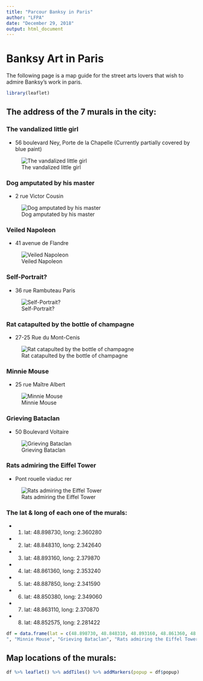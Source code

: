 ---
title: "Parcour Banksy in Paris"
author: "LFPA"
date: "December 29, 2018"
output: html_document
---

# Banksy Art in Paris

The following page is a map guide for the street arts lovers that wish to admire Banksy's work in paris.

```{r,echo=FALSE}
library(leaflet)
```

## The address of the 7 murals in the city:

### The vandalized little girl

- 56 boulevard Ney, Porte de la Chapelle (Currently partially covered by blue paint)

![The vandalized little girl](https://www.artistikrezo.com/wp-content/uploads/2018/06/Banksy-Paris-2018-photo-2.jpg)

### Dog amputated by his master

- 2 rue Victor Cousin

![Dog amputated by his master](https://www.artistikrezo.com/wp-content/uploads/2018/06/Banksy-paris-2018-homme-et-chien.jpg)

### Veiled Napoleon

- 41 avenue de Flandre

![Veiled Napoleon](https://www.artistikrezo.com/wp-content/uploads/2018/06/Banksy-paris-2018-cheval.jpg)

### Self-Portrait?

- 36 rue Rambuteau Paris

![Self-Portrait?](https://www.artistikrezo.com/wp-content/uploads/2018/06/Banksy-J24one-1024x982.jpg)

### Rat catapulted by the bottle of champagne

- 27-25 Rue du Mont-Cenis

![Rat catapulted by the bottle of champagne](https://www.artistikrezo.com/wp-content/uploads/2018/06/Banksy-rue-du-Mont-Cenis-18e.png)

### Minnie Mouse

- 25 rue Maître Albert

![Minnie Mouse](https://www.artistikrezo.com/wp-content/uploads/2018/06/Banksy-rat-mai-68.jpg)

### Grieving Bataclan

- 50 Boulevard Voltaire

![Grieving Bataclan](https://www.sortiraparis.com/images/62/79302/367872-banksy-a-paris-les-oeuvres-en-photos-2.jpg)

### Rats admiring the Eiffel Tower

- Pont rouelle viaduc rer

![Rats admiring the Eiffel Tower](https://www.sortiraparis.com/images/62/79299/368001-banksy-a-paris-7.jpg)


### The lat & long of each one of the murals:

- (1) lat: 48.898730, long: 2.360280
- (2) lat: 48.848310, long: 2.342640
- (3) lat: 48.893160, long: 2.379870
- (4) lat: 48.861360, long: 2.353240
- (5) lat: 48.887850, long: 2.341590
- (6) lat: 48.850380, long: 2.349060
- (7) lat: 48.863110, long: 2.370870
- (8) lat: 48.852575, long: 2.281422

```{r}

df = data.frame(lat = c(48.898730, 48.848310, 48.893160, 48.861360, 48.887850, 48.850380, 48.863110,48.852575 ), lng = c(2.360280,2.342640,2.379870,2.353240,2.341590,2.349060,2.370870, 2.281422), popup = c("The vandalized little girl", "Dog amputated by his master", "Veiled Napoleon", "Self-Portrait?", "Rat catapulted by the bottle of champagne
", "Minnie Mouse", "Grieving Bataclan", "Rats admiring the Eiffel Tower"))
```

## Map locations of the murals:

```{r}
df %>% leaflet() %>% addTiles() %>% addMarkers(popup = df$popup)
```

